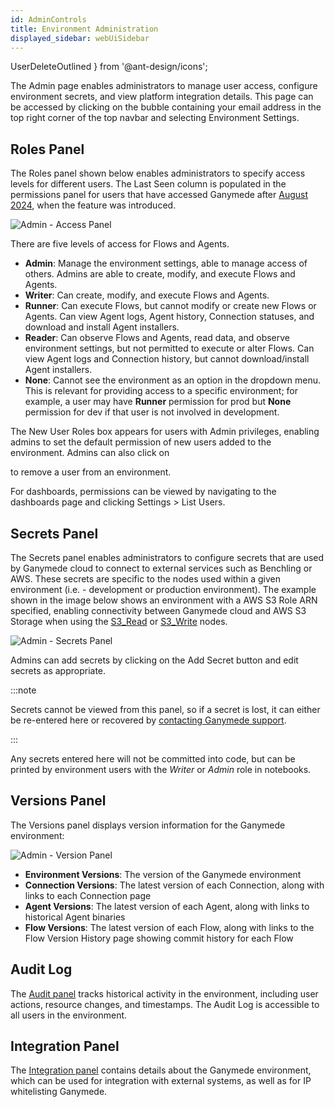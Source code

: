 ```yaml
---
id: AdminControls
title: Environment Administration
displayed_sidebar: webUiSidebar
---
```


  UserDeleteOutlined
} from '@ant-design/icons';

The Admin page enables administrators to manage user access, configure environment secrets, and view platform integration details. This page can be accessed by clicking on the bubble containing your email address in the top right corner of the top navbar and selecting Environment Settings.

## Roles Panel

The Roles panel shown below enables administrators to specify access levels for different users. The Last Seen column is populated in the permissions panel for users that have accessed Ganymede after [August 2024](../../releases/202408#august-15-2024), when the feature was introduced. 

<img alt="Admin - Access Panel" src="https://ganymede-bio.mo.cloudinary.net/apiServer/Admin_Panel_20240920.png" />
&nbsp;

There are five levels of access for Flows and Agents.

- **Admin**: Manage the environment settings, able to manage access of others. Admins are able to create, modify, and execute Flows and Agents.
- **Writer**: Can create, modify, and execute Flows and Agents.
- **Runner**: Can execute Flows, but cannot modify or create new Flows or Agents.  Can view Agent logs, Agent history, Connection statuses, and download and install Agent installers.
- **Reader**: Can observe Flows and Agents, read data, and observe environment settings, but not permitted to execute or alter Flows.  Can view Agent logs and Connection history, but cannot download/install Agent installers.
- **None**: Cannot see the environment as an option in the dropdown menu.  This is relevant for providing access to a specific environment; for example, a user may have **Runner** permission for prod but **None** permission for dev if that user is not involved in development.

The New User Roles box appears for users with Admin privileges, enabling admins to set the default permission of new users added to the environment.  Admins can also click on <div className="button red_text_button"><UserDeleteOutlined /></div> to remove a user from an environment.

For dashboards, permissions can be viewed by navigating to the dashboards page and clicking Settings > List Users.  

## Secrets Panel

The Secrets panel enables administrators to configure secrets that are used by Ganymede cloud to connect to external services such as Benchling or AWS.  These secrets are specific to the nodes used within a given environment (i.e. - development or production environment).
The example shown in the image below shows an environment with a AWS S3 Role ARN specified, enabling connectivity between Ganymede cloud and AWS S3 Storage when using the [S3_Read](../../nodes/App/S3_Read) or [S3_Write](../../nodes/App/S3_Write) nodes.

<img alt="Admin - Secrets Panel" src="https://ganymede-bio.mo.cloudinary.net/apiServer/SecretsPanel_20240920.png" />

Admins can add secrets by clicking on the Add Secret button and edit secrets as appropriate.  

:::note

Secrets cannot be viewed from this panel, so if a secret is lost, it can either be re-entered here or recovered by [contacting Ganymede support](../Support.mdx).

:::

Any secrets entered here will not be committed into code, but can be printed by environment users with the *Writer* or *Admin* role in notebooks.

## Versions Panel

The Versions panel displays version information for the Ganymede environment:

<img alt="Admin - Version Panel" src="https://ganymede-bio.mo.cloudinary.net/apiServer/VersionPanel_20240920.png" />

- **Environment Versions**: The version of the Ganymede environment
- **Connection Versions**: The latest version of each Connection, along with links to each Connection page
- **Agent Versions**: The latest version of each Agent, along with links to historical Agent binaries
- **Flow Versions**: The latest version of each Flow, along with links to the Flow Version History page showing commit history for each Flow

## Audit Log

The [Audit panel](../configuration/AuditLog.mdx) tracks historical activity in the environment, including user actions, resource changes, and timestamps.  The Audit Log is accessible to all users in the environment.

## Integration Panel

The [Integration panel](./ExternalPlatform.mdx) contains details about the Ganymede environment, which can be used for integration with external systems, as well as for IP whitelisting Ganymede.